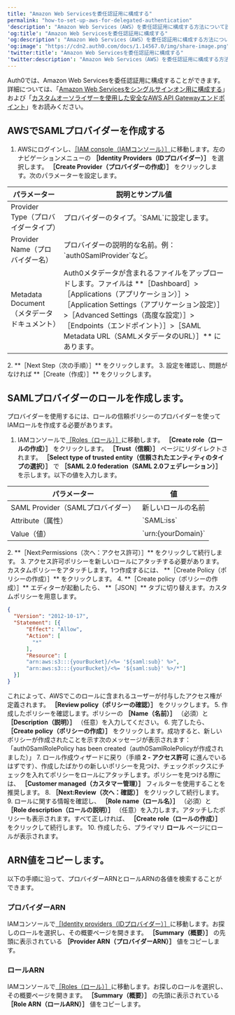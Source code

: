 ```yaml
---
title: "Amazon Web Servicesを委任認証用に構成する"
permalink: "how-to-set-up-aws-for-delegated-authentication"
'description': "Amazon Web Services（AWS）を委任認証用に構成する方法について説明します。"
'og:title': "Amazon Web Servicesを委任認証用に構成する"
'og:description': "Amazon Web Services（AWS）を委任認証用に構成する方法について説明します。"
'og:image': "https://cdn2.auth0.com/docs/1.14567.0/img/share-image.png"
'twitter:title': "Amazon Web Servicesを委任認証用に構成する"
'twitter:description': "Amazon Web Services（AWS）を委任認証用に構成する方法について説明します。"
---
```


Auth0では、Amazon Web Servicesを委任認証用に構成することができます。詳細については、「[Amazon Web Servicesをシングルサインオン用に構成する](/docs/ja-jp/customize/integrations/aws/configure-amazon-web-services-for-sso)」および「[カスタムオーソライザーを使用した安全なAWS API Gatewayエンドポイント](/docs/ja-jp/customize/integrations/aws/aws-api-gateway-custom-authorizers)」をお読みください。

## AWSでSAMLプロバイダーを作成する

1. AWSにログインし、[［IAM console（IAMコンソール）］](https://console.aws.amazon.com/iam)に移動します。左のナビゲーションメニューの **［Identity Providers（IDプロバイダー）］** を選択します。 **［Create Provider（プロバイダーの作成）］** をクリックします。次のパラメーターを設定します。

<table class="table"><thead>
<tr>
<th>パラメーター</th>
<th>説明とサンプル値</th>
</tr>
</thead>
<tbody>
<tr>
<td>Provider Type（プロバイダータイプ）</td>
<td>プロバイダーのタイプ。<Tooltip id="react-containers-DefinitionTooltip-0">`SAML`</Tooltip>に設定します。</td>
</tr>
<tr>
<td>Provider Name（プロバイダー名）</td>
<td>プロバイダーの説明的な名前。例：`auth0SamlProvider`など。</td>
</tr>
<tr>
<td>Metadata Document（メタデータドキュメント）</td>
<td>Auth0メタデータが含まれるファイルをアップロードします。ファイルは **［Dashboard］&gt;［Applications（アプリケーション）］&gt;［Application Settings（アプリケーション設定）］&gt;［Advanced Settings（高度な設定）］&gt;［Endpoints（エンドポイント）］&gt;［SAML Metadata URL（SAMLメタデータのURL）］** にあります。</td>
</tr>
</tbody>
</table>
2. **［Next Step（次の手順）］** をクリックします。
3. 設定を確認し、問題がなければ **［Create（作成）］** をクリックします。

## SAMLプロバイダーのロールを作成します。

プロバイダーを使用するには、ロールの信頼ポリシーのプロバイダーを使ってIAMロールを作成する必要があります。

1. IAMコンソールで[［Roles（ロール）］](https://console.aws.amazon.com/iam/home#/roles)に移動します。 **［Create role（ロールの作成）］** をクリックします。 **［Trust（信頼）］** ページにリダイレクトされます。 **［Select type of trusted entity（信頼されたエンティティのタイプの選択）］** で **［SAML 2.0 federation（SAML 2.0フェデレーション）］** を示します。以下の値を入力します。

<table class="table"><thead>
<tr>
<th>パラメーター</th>
<th>値</th>
</tr>
</thead>
<tbody>
<tr>
<td>SAML Provider（SAMLプロバイダー）</td>
<td>新しいロールの名前</td>
</tr>
<tr>
<td>Attribute（属性）</td>
<td>`SAML:iss`</td>
</tr>
<tr>
<td>Value（値）</td>
<td>`urn:{yourDomain}`</td>
</tr>
</tbody>
</table>
2. **［Next:Permissions（次へ：アクセス許可）］** をクリックして続行します。
3. アクセス許可ポリシーを新しいロールにアタッチする必要があります。カスタムポリシーをアタッチします。1つ作成するには、 **［Create Policy（ポリシーの作成）］** をクリックします。
4. **［Create policy（ポリシーの作成）］** エディターが起動したら、 **［JSON］** タブに切り替えます。カスタムポリシーを用意します。

   ```json lines
   {
     "Version": "2012-10-17",
     "Statement": [{
         "Effect": "Allow",
         "Action": [
           "*"
         ],
         "Resource": [
         "arn:aws:s3:::{yourBucket}/<%= '${saml:sub}' %>",
         "arn:aws:s3:::{yourBucket}/<%= '${saml:sub}' %>/*"]
     }]
   }
   ```

   

   

   これによって、AWSでこのロールに含まれるユーザーが付与したアクセス権が定義されます。 **［Review policy（ポリシーの確認）］** をクリックします。
5. 作成したポリシーを確認します。ポリシーの **［Name（名前）］** （必須）と **［Description（説明）］** （任意）を入力してください。
6. 完了したら、 **［Create policy（ポリシーの作成）］** をクリックします。成功すると、新しいポリシーが作成されたことを示す次のメッセージが表示されます：「auth0SamlRolePolicy has been created（auth0SamlRolePolicyが作成されました）」
7. ロール作成ウィザードに戻り（手順 **2 - アクセス許可** に進んでいるはずです）、作成したばかりの新しいポリシーを見つけ、チェックボックスにチェックを入れてポリシーをロールにアタッチします。ポリシーを見つける際には、 **［Customer managed（カスタマー管理）］** フィルターを使用することを推奨します。
8. **［Next:Review（次へ：確認）］** をクリックして続行します。
9. ロールに関する情報を確認し、 **［Role name（ロール名）］** （必須）と **［Role description（ロールの説明）］** （任意）を入力します。アタッチしたポリシーも表示されます。すべて正しければ、 **［Create role（ロールの作成）］** をクリックして続行します。
10. 作成したら、プライマリ **ロール** ページにロールが表示されます。

## ARN値をコピーします。

以下の手順に沿って、プロバイダーARNとロールARNの各値を検索することができます。

### プロバイダーARN

IAMコンソールで[［Identity providers（IDプロバイダー）］](https://console.aws.amazon.com/iam/home#/providers)に移動します。お探しのロールを選択し、その概要ページを開きます。 **［Summary（概要）］** の先頭に表示されている **［Provider ARN（プロバイダーARN）］** 値をコピーします。

### ロールARN

IAMコンソールで[［Roles（ロール）］](https://console.aws.amazon.com/iam/home#/roles)に移動します。お探しのロールを選択し、その概要ページを開きます。 **［Summary（概要）］** の先頭に表示されている **［Role ARN（ロールARN）］** 値をコピーします。